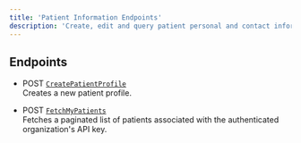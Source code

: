 ```yaml
---
title: 'Patient Information Endpoints'
description: 'Create, edit and query patient personal and contact information'
---
```


## Endpoints

- <span class="badge post">POST</span> [`CreatePatientProfile`](endpoint/post-createpatientprofile)  
  Creates a new patient profile.

- <span class="badge post">POST</span> [`FetchMyPatients`](endpoint/post-fetchmypatients)  
  Fetches a paginated list of patients associated with the authenticated organization's API key.

